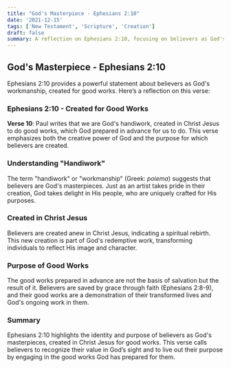 ```yaml
---
title: "God's Masterpiece - Ephesians 2:10"
date: '2021-12-15'
tags: ['New Testament', 'Scripture', 'Creation']
draft: false
summary: A reflection on Ephesians 2:10, focusing on believers as God's workmanship, created in Christ Jesus for good works.
---
```


## God's Masterpiece - Ephesians 2:10

Ephesians 2:10 provides a powerful statement about believers as God's workmanship, created for good works. Here’s a reflection on this verse:

### Ephesians 2:10 - Created for Good Works

**Verse 10**: Paul writes that we are God's handiwork, created in Christ Jesus to do good works, which God prepared in advance for us to do. This verse emphasizes both the creative power of God and the purpose for which believers are created.

### Understanding "Handiwork"

The term "handiwork" or "workmanship" (Greek: _poiema_) suggests that believers are God's masterpieces. Just as an artist takes pride in their creation, God takes delight in His people, who are uniquely crafted for His purposes.

### Created in Christ Jesus

Believers are created anew in Christ Jesus, indicating a spiritual rebirth. This new creation is part of God's redemptive work, transforming individuals to reflect His image and character.

### Purpose of Good Works

The good works prepared in advance are not the basis of salvation but the result of it. Believers are saved by grace through faith (Ephesians 2:8-9), and their good works are a demonstration of their transformed lives and God's ongoing work in them.

### Summary

Ephesians 2:10 highlights the identity and purpose of believers as God's masterpieces, created in Christ Jesus for good works. This verse calls believers to recognize their value in God’s sight and to live out their purpose by engaging in the good works God has prepared for them.

